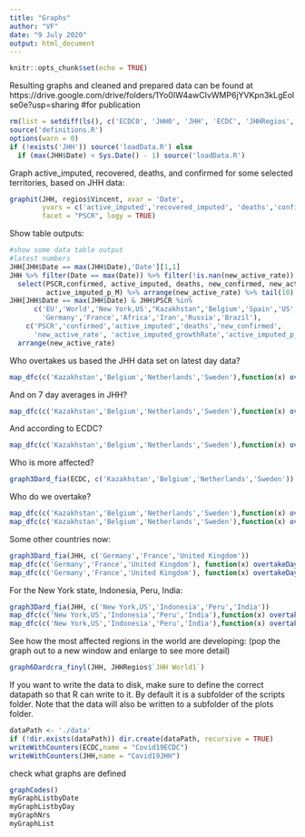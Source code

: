 ```yaml
---
title: "Graphs"
author: "VF"
date: "9 July 2020"
output: html_document
---
```


```r
knitr::opts_chunk$set(echo = TRUE)
```

Resulting graphs and cleaned and prepared data can be found at 
https://drive.google.com/drive/folders/1Yo0IW4awCIvWMP6jYVKpn3kLgEolse0e?usp=sharing
#for publication 
```r
rm(list = setdiff(ls(), c('ECDC0', 'JHH0', 'JHH', 'ECDC', 'JHHRegios', 'ECDCRegios','testing')))
source('definitions.R')
options(warn = 0)
if (!exists('JHH')) source('loadData.R') else 
  if (max(JHH$Date) < Sys.Date() - 1) source('loadData.R')  
```
Graph active_imputed, recovered, deaths, and confirmed for some selected territories, 
based on JHH data:
```r
graphit(JHH, regios$Vincent, xvar = 'Date', 
        yvars = c('active_imputed','recovered_imputed', 'deaths','confirmed'),
        facet = "PSCR", logy = TRUE)
```
Show table outputs: 
```r
#show some data table output
#latest numbers
JHH[JHH$Date == max(JHH$Date),'Date'][1,1]
JHH %>% filter(Date == max(Date)) %>% filter(!is.nan(new_active_rate)) %>%
  select(PSCR,confirmed, active_imputed, deaths, new_confirmed, new_active_rate, active_imputed_growthRate, 
         active_imputed_p_M) %>% arrange(new_active_rate) %>% tail(10)
JHH[JHH$Date == max(JHH$Date) & JHH$PSCR %in% 
      c('EU','World','New York,US',"Kazakhstan",'Belgium','Spain','US','Netherlands','Europe',
        'Germany','France','Africa','Iran','Russia','Brazil'),
    c('PSCR','confirmed','active_imputed','deaths','new_confirmed',
      'new_active_rate', 'active_imputed_growthRate','active_imputed_p_M') ]  %>%
  arrange(new_active_rate)

```
Who overtakes us based the JHH data set on latest day data? 
```r
map_dfc(c('Kazakhstan','Belgium','Netherlands','Sweden'),function(x) overtakeDays_df(JHH,x,who = 'theyme',lastDays = 1))
```
And on 7 day averages in JHH? 
```r
map_dfc(c('Kazakhstan','Belgium','Netherlands','Sweden'),function(x) overtakeDays_df(JHH,x,who = 'theyme',lastDays = 7))
```

And according to ECDC? 
```r
map_dfc(c('Kazakhstan','Belgium','Netherlands','Sweden'),function(x) overtakeDays_df(ECDC,x,who = 'theyme',lastDays = 7))
```
Who is more affected? 
```r
graph3Dard_fia(ECDC, c('Kazakhstan','Belgium','Netherlands','Sweden'))
```
Who do we overtake?
```r
map_dfc(c('Kazakhstan','Belgium','Netherlands','Sweden'),function(x) overtakeDays_df(JHH,x,who = 'Ithem',lastDays = 7))
map_dfc(c('Kazakhstan','Belgium','Netherlands','Sweden'),function(x) overtakeDays_df(ECDC,x,who = 'Ithem',lastDays = 7))
```
Some other countries now: 
```r
graph3Dard_fia(JHH, c('Germany','France','United Kingdom'))
map_dfc(c('Germany','France','United Kingdom'), function(x) overtakeDays_df(JHH,x,who = "theyme", lastDays = 7))
map_dfc(c('Germany','France','United Kingdom'), function(x) overtakeDays_df(JHH,x,who = "Ithem", lastDays = 7))

```
For the New York state, Indonesia, Peru, India: 
```r
graph3Dard_fia(JHH, c('New York,US','Indonesia','Peru','India'))
map_dfc(c('New York,US','Indonesia','Peru','India'),function(x) overtakeDays_df(JHH,x,who = 'Ithem'))
map_dfc(c('New York,US','Indonesia','Peru','India'),function(x) overtakeDays_df(JHH,x,who = 'theyme'))
```
See how the most affected regions in the world are developing: (pop the graph out to a new window and enlarge to see more detail)
```r
graph6Dardcra_finyl(JHH, JHHRegios$`JHH World1`)
```
If you want to write the data to disk, make sure to define the correct datapath so that R can write to it. By default it is a subfolder of the scripts folder. Note that the data will also be written to a subfolder of the plots folder. 
``` r
dataPath <- './data'
if (!dir.exists(dataPath)) dir.create(dataPath, recursive = TRUE)
writeWithCounters(ECDC,name = "Covid19ECDC")
writeWithCounters(JHH,name = "Covid19JHH") 
```
check what graphs are defined 
```r
graphCodes()
myGraphListbyDate
myGraphListbyDay
myGraphNrs
myGraphList
```

